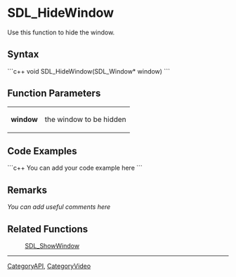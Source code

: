 <!-- pragma section-numbers off -->
<!-- pragma disable-camelcase -->

= SDL_HideWindow =
Use this function to hide the window.


== Syntax ==
```c++
void SDL_HideWindow(SDL_Window* window)
```

== Function Parameters ==
{|
|'''window'''
|the window to be hidden
|}

== Code Examples ==
```c++
You can add your code example here
```

== Remarks ==
''You can add useful comments here''

== Related Functions ==
:[[SDL_ShowWindow]]

----
[[CategoryAPI]], [[CategoryVideo]]
